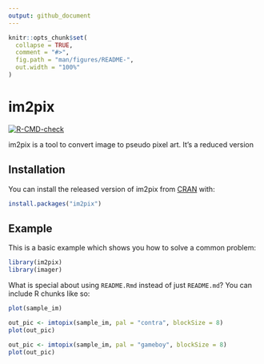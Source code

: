 ```yaml
---
output: github_document
---
```


<!-- README.md is generated from README.Rmd. Please edit that file -->

```r
knitr::opts_chunk$set(
  collapse = TRUE,
  comment = "#>",
  fig.path = "man/figures/README-",
  out.width = "100%"
)
```

# im2pix

<!-- badges: start -->
[![R-CMD-check](https://github.com/TengMCing/im2pix/workflows/R-CMD-check/badge.svg)](https://github.com/TengMCing/im2pix/actions)
<!-- badges: end -->

im2pix is a tool to convert image to pseudo pixel art. It's a reduced version 

## Installation

You can install the released version of im2pix from [CRAN](https://CRAN.R-project.org) with:

``` r
install.packages("im2pix")
```

## Example

This is a basic example which shows you how to solve a common problem:

```r
library(im2pix)
library(imager)
```

What is special about using `README.Rmd` instead of just `README.md`? You can include R chunks like so:

```r
plot(sample_im)
```

```r
out_pic <- imtopix(sample_im, pal = "contra", blockSize = 8)
plot(out_pic)
```



```r
out_pic <- imtopix(sample_im, pal = "gameboy", blockSize = 8)
plot(out_pic)
```
